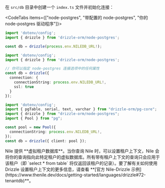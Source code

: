 
在 `src/db` 目录中创建一个 `index.ts` 文件并初始化连接：

<CodeTabs items={["node-postgres", "带配置的 node-postgres", "你的 node-postgres 驱动程序"]}>
```typescript copy
import 'dotenv/config';
import { drizzle } from 'drizzle-orm/node-postgres';

const db = drizzle(process.env.NILEDB_URL!);
```
```typescript copy
import 'dotenv/config';
import { drizzle } from 'drizzle-orm/node-postgres';

// 你可以指定 node-postgres 连接选项中的任何属性
const db = drizzle({ 
  connection: { 
    connectionString: process.env.NILEDB_URL!,
    ssl: true
  }
});
```
```typescript copy
import 'dotenv/config';
import { pgTable, serial, text, varchar } from "drizzle-orm/pg-core";
import { drizzle } from "drizzle-orm/node-postgres";
import { Pool } from "pg";

const pool = new Pool({
  connectionString: process.env.NILEDB_URL!,
});
const db = drizzle({ client: pool });
```
</CodeTabs>

<Callout title='多租户'>
Nile 提供 **虚拟租户数据库**。当你查询 Nile 时，可以设置租户上下文，Nile 会将你的查询指向此特定租户的虚拟数据库。所有带有租户上下文的查询只会应用于该租户（即 `select * from table` 将仅返回该租户的记录）。要了解有关如何使用 Drizzle 设置租户上下文的更多信息，请查看 **[官方 Nile-Drizzle 示例](https://www.thenile.dev/docs/getting-started/languages/drizzle#72-tenantdb)**。
</Callout>